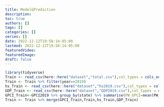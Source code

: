 ```yaml
---
title: Model&Prediction
description:
toc: true
authors: []
tags: []
categories: []
series: []
date: 2022-12-12T19:58:14-05:00
lastmod: 2022-12-12T19:58:14-05:00
featuredVideo:
featuredImage:
draft: false
---
```

```r
library(tidyverse)
Train <- read_csv(here::here("dataset","total.csv"),col_types = cols_only(Medicare_Coverage=col_number(),year=col_number(),LOS=col_number(),state=col_character()))
Train <- Train %>% filter(year==2019)
hs_Train <- read_csv(here::here("dataset","hs2019.csv"),col_types = cols_only(state=col_character(),status=col_number()))
GDP_Train <- read_csv(here::here("dataset","GDP2019.csv"),col_types = cols_only(state=col_character(),GDP=col_number()))
GPCI_Train<-GPCI2019 %>% group_by(state) %>% summarise(PW_GPCI=mean(PW_GPCI),PE_GPCI=mean(PE_GPCI),MP_GPCI=mean(MP_GPCI))
Train <- Train %>% merge(GPCI_Train,Train,hs_Train,GDP_Train)
```